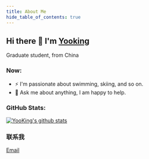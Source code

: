 ```yaml
---
title: About Me
hide_table_of_contents: true
---
```


## Hi there 👋 I'm [Yooking](http://yooking.github.io/)

Graduate student, from China

### Now:

- ⚡ I'm passionate about swimming, skiing, and so on.
- 💬 Ask me about anything, I am happy to help.

### GitHub Stats:

<p>
  <a href="https://github.com/onimur/handle-path-oz">
    <img alt="YooKing's github stats" src="https://github-readme-stats.vercel.app/api?username=YooKing&show_icons=true&hide_border=true" />
  </a>

</p>

### 联系我

<p>
  <a href='mailto:yooking.id@outlook.com'>Email</a>
</p>
